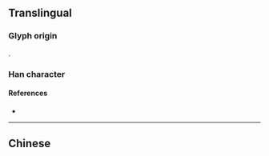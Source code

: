 {{also|墜|堕}}
{{character info/new}}
==Translingual==

===Glyph origin===
{{Han etym}}
{{Han compound|队|土|c1=p|c2=s|ls=psc}}.

===Han character===
{{Han char|rn=32|rad=土|as=04|sn=7|four=|canj=NOG,XNOG|ids=⿱队土}}

====References====
* {{Han ref|kx=0227.271|hdz=10429.040|uh=5760|ud=22368}}

----

==Chinese==
{{zh-see|墜}}